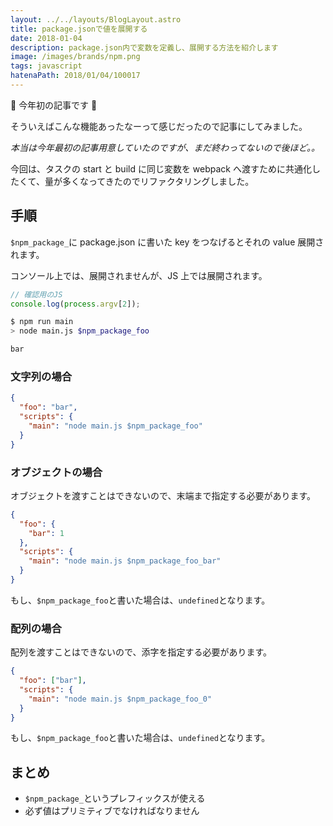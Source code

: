 ```yaml
---
layout: ../../layouts/BlogLayout.astro
title: package.jsonで値を展開する
date: 2018-01-04
description: package.json内で変数を定義し、展開する方法を紹介します
image: /images/brands/npm.png
tags: javascript
hatenaPath: 2018/01/04/100017
---
```



🎍 今年初の記事です 🎍

そういえばこんな機能あったなーって感じだったので記事にしてみました。

_本当は今年最初の記事用意していたのですが、まだ終わってないので後ほど。。_

今回は、タスクの start と build に同じ変数を webpack へ渡すために共通化したくて、量が多くなってきたのでリファクタリングしました。

## 手順

`$npm_package_`に package.json に書いた key をつなげるとそれの value 展開されます。

コンソール上では、展開されませんが、JS 上では展開されます。

```javascript
// 確認用のJS
console.log(process.argv[2]);
```

```sh
$ npm run main
> node main.js $npm_package_foo

bar
```

### 文字列の場合

```json
{
  "foo": "bar",
  "scripts": {
    "main": "node main.js $npm_package_foo"
  }
}
```

### オブジェクトの場合

オブジェクトを渡すことはできないので、末端まで指定する必要があります。

```json
{
  "foo": {
    "bar": 1
  },
  "scripts": {
    "main": "node main.js $npm_package_foo_bar"
  }
}
```

もし、`$npm_package_foo`と書いた場合は、`undefined`となります。

### 配列の場合

配列を渡すことはできないので、添字を指定する必要があります。

```json
{
  "foo": ["bar"],
  "scripts": {
    "main": "node main.js $npm_package_foo_0"
  }
}
```

もし、`$npm_package_foo`と書いた場合は、`undefined`となります。

## まとめ

- `$npm_package_`というプレフィックスが使える
- 必ず値はプリミティブでなければなりません
